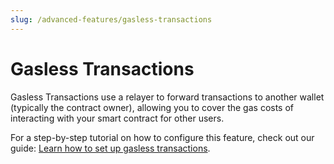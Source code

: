 ```yaml
---
slug: /advanced-features/gasless-transactions
---
```



# Gasless Transactions

Gasless Transactions use a relayer to forward transactions to another wallet (typically the contract owner),
allowing you to cover the gas costs of interacting with your smart contract for other users.

For a step-by-step tutorial on how to configure this feature, check out our guide: [Learn how to set up gasless transactions](/guides/setup-gasless-transactions).

